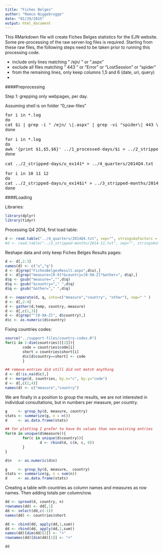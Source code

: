 ```yaml
---
title: "Fiches Belges"
author: "Remco Niggebrugge"
date: "01/29/2015"
output: html_document
---
```


This RMarkdown file will create Fiches Belges statistics for the EJN website. Some pre-processing of the raw server-log files is required. Starting from these raw files, the following steps need to be taken prior to running this processing code.

* include only lines matching " /ejn/ " or ".aspx"
* exclude all files matching " 443 " or "Error" or "LostSession" or "spider"
* from the remaining lines, only keep columns 1,5 and 6 (date, uri, query)
* 

####Preprocessing

Step 1: grepping only webpages, per day.

Assuming shell is on folder "0_raw-files"

<pre>
for i in *.log   
do
cat $i | grep -i " /ejn/ \|.aspx" | grep -vi "spider\| 443 \|ErrorPage\|LostSession" > ../1_processed-days/$i
done

for i in *.log
do
awk '{print $1,$5,$6}' ../1_processed-days/$i > ../2_stripped-days/$i
done

cat ../2_stripped-days/u_ex141* > ../4_quarters/2014Q4.txt

for i in 10 11 12
do
cat ../2_stripped-days/u_ex14$i* > ../3_stripped-months/2014-$i.txt
done
</pre>

####Loading

Libraries:

```r
library(dplyr)
library(tidyr)
```

Processing Q4 2014, first load table:

```r
d <- read.table("../4_quarters/2014Q4.txt", sep="", stringsAsFactors = FALSE)
#d <- read.table("../3_stripped-months/2014-11.txt", sep="", stringsAsFactors = FALSE)
```

Reshape data and only keep Fiches Belges Results pages:

```r
d <- d[,2:3]
names(d) <- c("u","q")
d <- d[grep("FichesBelgesResult.aspx",d$u),]
d <- d[grep("measure=[0-9]*&country=[0-9A-Z]*&other=", d$q),]
d$q <- gsub("measure=","",d$q)
d$q <- gsub("&country="," ",d$q)
d$q <- gsub("&other="," ",d$q)
```

```r
d <- separate(d, q, into=c("measure","country", "other"), sep=" " )
d <- d[,2:4]
d <- gather(d,temp, country,-measure)
d <- d[,c(1,3)]
d <- d[grep("^[0-9A-Z]", d$country),]
d$c <- as.numeric(d$country)
```

Fixing countries codes:

```r
source("../support-files/country-codes.R")
for(i in 1:dim(countries)[[1]]){
        code = countries$code[i]
        short = countries$short[i]
        d$c[d$country==short] <- code
        }

## remove entries did still did not match anything
d <- d[!is.na(d$c),]
d <- merge(d, countries, by.x="c", by.y="code")
d <- d[,c(2,4)]
names(d) <- c("measure","country")
```

We are finally in a position to group the results, we are not interested in individual consultations, but in numbers per measure, per country.

```r
g     <- group_by(d, measure, country) 
stats <- summarize(g, n = n())
d     <- as.data.frame(stats)

## for plotting I prefer to have 0s values than non-existing entries
for(m in unique(d$measure)){
        for(c in unique(d$country)){
                d <- rbind(d, c(m, c, 0))
        }
}

d$n   <- as.numeric(d$n)

g     <- group_by(d, measure,  country)
stats <- summarize(g, n = sum(n))
d     <- as.data.frame(stats)
```

Creating a table with countries as column names and measures as row names. Then adding totals per column/row.

```r
dd <- spread(d, country, n)
rownames(dd) <- dd[,1]
dd <- select(dd,c(-1))
names(dd) <- countries$short

dd <- cbind(dd, apply(dd,1,sum))
dd <- rbind(dd, apply(dd,2,sum))
names(dd)[dim(dd)[2]] <- "+"
rownames(dd)[dim(dd)[1]] <- "+"

dd

```
